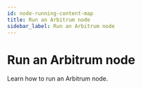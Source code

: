 ```yaml
---
id: node-running-content-map
title: Run an Arbitrum node
sidebar_label: Run an Arbitrum node
---
```



# Run an Arbitrum node 

Learn how to run an Arbitrum node.
<div
  style={{
    display: 'grid',
    gridTemplateColumns: 'repeat(auto-fit, minmax(300px, 1fr))',
    gap: '20px',
  }}
>
  <Card
    title="What node should I run?"
    description="Overview of node types."
    href="/run-arbitrum-node/node-types"
    target="_blank"
  />
  <Card
    title="Run a full node"
    description="Installation and configuration."
    href="/run-arbitrum-node/run-full-node"
    target="_blank"
  />
  <Card
    title="Run a local dev node"
    description="Installation and configuration."
    href="/run-arbitrum-node/run-local-dev-node"
    target="_blank"
  />
  <Card
    title="Run a validator node"
    description="Installation and configuration."
    href="/run-arbitrum-node/more-types/run-validator-node"
    target="_blank"
  />
  <Card
    title="Run a full Orbit node"
    description="Installation and configuration."
    href="/node-running/how-tos/running-an-orbit-node"
    target="_blank"
  />
  <Card
    title="Data Availability Committees"
    description="Setup an Orbit AnyTrust node."
    href="/run-arbitrum-node/data-availability-committees/get-started"
    target="_blank"
  />
  <Card
    title="Run an archive node"
    description="Installation and configuration."
    href="/run-arbitrum-node/more-types/run-archive-node"
    target="_blank"
  />
  <Card
    title="Run a Classic node"
    description="Installation and configuration."
    href="/run-arbitrum-node/more-types/run-classic-node"
    target="_blank"
  />
  <Card
    title="Use a node provider"
    description="Infrastructure node list."
    href="/build-decentralized-apps/reference/node-providers"
    target="_blank"
  />
  <Card
    title="Beacon Chain RPC providers"
    description="Beacon Chain provider list."
    href="/run-arbitrum-node/l1-ethereum-beacon-chain-rpc-providers"
    target="_blank"
  />
  <Card
    title="Run a feed relay"
    description="Installation and configuration."
    href="/run-arbitrum-node/sequencer/run-feed-relay"
    target="_blank"
  />
  <Card
    title="Read the sequencer feed"
    description="Installation and configuration."
    href="/run-arbitrum-node/sequencer/read-sequencer-feed"
    target="_blank"
  />
  <Card
    title="Run a Sequencer Coordination Manager (SQM)"
    description="Installation and configuration."
    href="/run-arbitrum-node/sequencer/run-sequencer-coordination-manager"
    target="_blank"
  />
  <Card
    title="ArbOS software releases"
    description="ArbOS release list."
    href="/run-arbitrum-node/arbos-releases/overview"
    target="_blank"
  />
  <Card
    title="Troubleshooting"
    description="Common issues and solutions."
    href="/run-arbitrum-node/troubleshooting"
    target="_blank"
  />
  <Card
    title="FAQ"
    description="Frequently asked questions."
    href="/node-running/faq"
    target="_blank"
  />
</div>
